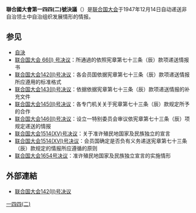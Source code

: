 {{expand|time=2014-02-08T03:05:35+00:00}}
'''聯合國大會第一四四(二)號決議'''（{{lang|en|'''United Nations General Assembly Resolution 144 (II)'''}}）是[[联合国大会|联合国大会]]于1947年12月14日自动递送非自治领土中自治组织发展情形的情报。

==参见==
* [[自決|自決]]
* [[联合国大会66号决议|联合国大会 66(I) 号决议]]：所通過的依照宪章第七十三条（辰）款项递送情报书
* [[联合国大会142(II)号决议|联合国大会142(II)号决议]]：各会员国依据宪章第七十三条（辰）款项递送情报所应遵用的标准格式
* [[联合国大会143(II)号决议|联合国大会143(II)号决议]]：依据依据宪章第七十三条（辰）款项递送情报的补充文件
* [[联合国大会145(II)号决议|联合国大会145(II)号决议]]：各专门机关关于宪章第七十三条（辰）款规定所予的合作
* [[联合国大会146(II)号决议|联合国大会146(II)号决议]]：设立一特别委员会审议依宪章第七十三条（辰）项规定递送的情报
* [[联合国大会1514号决议|联合国大会1514(XV)号决议]]：关于准许殖民地国家及民族独立的宣言
* [[联合国大会1541号决议|联合国大会1514(XVI)号决议]]：会员国确定是否负有义务递送宪章第七十三条（辰）款规定的情报所应遵循的原则
* [[联合国大会1654号决议|联合国大会1654号决议]]：准许殖民地国家及民族独立宣言的实施情形

==外部連結==
* [http://www.un.org/zh/documents/view_doc.asp?symbol=A/RES/142(II) 联合国大会142(II)号决议]

{{wikisource|联合国托管和非自治领土|联合国托管和非自治领土 (1945年 - 2002年)}}
{{UN-stub}}

[[Category:聯合國大會決議|一四四(二)]]